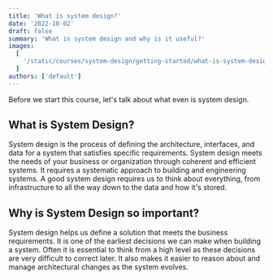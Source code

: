 ```yaml
---
title: 'What is system design?'
date: '2022-10-02'
draft: false
summary: 'What is system design and why is it useful?'
images:
  [
    '/static/courses/system-design/getting-started/what-is-system-design/banner.png',
  ]
authors: ['default']
---
```


Before we start this course, let's talk about what even is system design.

## What is System Design?

System design is the process of defining the architecture, interfaces, and data
for a system that satisfies specific requirements. System design meets the needs
of your business or organization through coherent and efficient systems. It requires
a systematic approach to building and engineering systems. A good system design requires
us to think about everything, from infrastructure to all the way down to the data and how it's stored.

## Why is System Design so important?

System design helps us define a solution that meets the business requirements. It is
one of the earliest decisions we can make when building a system. Often it is essential
to think from a high level as these decisions are very difficult to correct later. It
also makes it easier to reason about and manage architectural changes as the system evolves.
